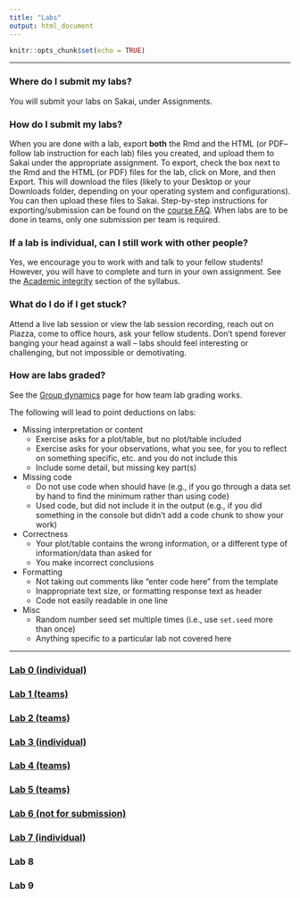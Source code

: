 ```yaml
---
title: "Labs"
output: html_document
---
```


```r
knitr::opts_chunk$set(echo = TRUE)
```

--- 

### Where do I submit my labs?

You will submit your labs on Sakai, under Assignments.

### How do I submit my labs?

When you are done with a lab, export **both** the Rmd and the HTML (or PDF-- follow lab instruction for each lab) files you created, and upload them to Sakai under the appropriate assignment. To export, check the box next to the Rmd and the HTML (or PDF) files for the lab, click on More, and then Export. This will download the files (likely to your Desktop or your Downloads folder, depending on your operating system and configurations). You can then upload these files to Sakai. Step-by-step instructions for exporting/submission can be found on the [course FAQ](https://kelrenmor.github.io/STA101-002/faq/#r5). When labs are to be done in teams, only one submission per team is required.

### If a lab is individual, can I still work with other people?

Yes, we encourage you to work with and talk to your fellow students! However, you will have to complete and turn in your own assignment. See the [Academic integrity](https://kelrenmor.github.io/STA101-002/syllabus/#academic-integrity) section of the syllabus.

### What do I do if I get stuck?

Attend a live lab session or view the lab session recording, reach out on Piazza, come to office hours, ask your fellow students. Don't spend forever banging your head against a wall -- labs should feel interesting or challenging, but not impossible or demotivating.

### How are labs graded?

See the [Group dynamics](https://kelrenmor.github.io/STA101-002/grouppolicies) page for how team lab grading works.

The following will lead to point deductions on labs:

- Missing interpretation or content
  - Exercise asks for a plot/table, but no plot/table included
  - Exercise asks for your observations, what you see, for you to reflect on something specific, etc. and you do not include this
  - Include some detail, but missing key part(s) 
- Missing code
  - Do not use code when should have (e.g., if you go through a data set by hand to find the minimum rather than using code)
  - Used code, but did not include it in the output (e.g., if you did something in the console but didn't add a code chunk to show your work)
- Correctness
  - Your plot/table contains the wrong information, or a different type of information/data than asked for
  - You make incorrect conclusions
- Formatting
  - Not taking out comments like "enter code here" from the template
  - Inappropriate text size, or formatting response text as header
  - Code not easily readable in one line
- Misc 
  - Random number seed set multiple times (i.e., use `set.seed` more than once)
  - Anything specific to a particular lab not covered here

---

### [Lab 0 (individual)](https://kelrenmor.github.io/STA101-002/labs/lab0/lab0)

### [Lab 1 (teams)](https://kelrenmor.github.io/STA101-002/labs/lab1/lab1)

### [Lab 2 (teams)](https://kelrenmor.github.io/STA101-002/labs/lab2/lab2)

### [Lab 3 (individual)](https://kelrenmor.github.io/STA101-002/labs/lab3/lab3)

### [Lab 4 (teams)](https://kelrenmor.github.io/STA101-002/labs/lab4/lab4)

### [Lab 5 (teams)](https://kelrenmor.github.io/STA101-002/labs/lab5/lab5)

### [Lab 6 (not for submission)](https://kelrenmor.github.io/STA101-002/labs/lab6/lab6)

### [Lab 7 (individual)](https://kelrenmor.github.io/STA101-002/labs/lab7/lab7)

### Lab 8

### Lab 9


